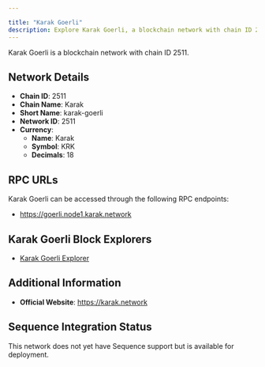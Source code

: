 ```yaml
---

title: "Karak Goerli"
description: Explore Karak Goerli, a blockchain network with chain ID 2511. Learn about its native currency, Karak, and how to interact with the network.
---
```




Karak Goerli is a blockchain network with chain ID 2511.

## Network Details

- **Chain ID**: 2511
- **Chain Name**: Karak
- **Short Name**: karak-goerli
- **Network ID**: 2511
- **Currency**: 
  - **Name**: Karak
  - **Symbol**: KRK
  - **Decimals**: 18

## RPC URLs

Karak Goerli can be accessed through the following RPC endpoints:

- https://goerli.node1.karak.network

## Karak Goerli Block Explorers

- [Karak Goerli Explorer](https://goerli.scan.karak.network)

## Additional Information

- **Official Website**: https://karak.network

## Sequence Integration Status

This network does not yet have Sequence support but is available for deployment.
